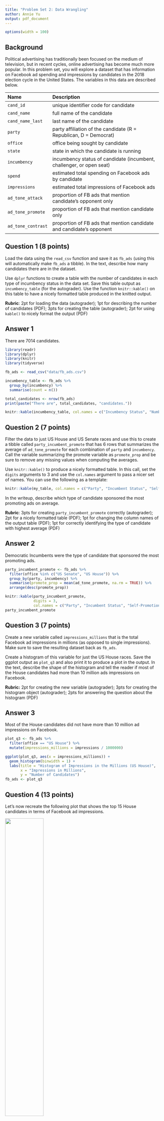 ```yaml
---
title: "Problem Set 2: Data Wrangling"
author: Annie Yu
output: pdf_document
---
```



```r
options(width = 100)
```

## Background

Political advertising has traditionally been focused on the medium of television, but in recent cycles, online advertising has become much more popular. In this problem set, you will explore a dataset that has information on Facebook ad spending and impressions by candidates in the 2018 election cycle in the United States. The variables in this data are described below. 



| Name               | Description                                                          |
|:-------------------|:---------------------------------------------------------------------|
| `cand_id`          | unique identifier code for candidate                                 |
| `cand_name`        | full name of the candidate                                           |
| `cand_name_last`   | last name of the candidate                                           |
| `party`            | party affiliation of the candidate (R = Republican, D = Democrat)    |
| `office`           | office being sought by candidate                                     |
| `state`            | state in which the candidate is running                              |
| `incumbency`       | incumbency status of candidate (incumbent, challenger, or open seat) |
| `spend`            | estimated total spending on Facebook ads by candidate                |
| `impressions`      | estimated total impressions of Facebook ads                          |
| `ad_tone_attack`   | proportion of FB ads that mention candidate's opponent only          |
| `ad_tone_promote`  | proportion of FB ads that mention candidate only                     |
| `ad_tone_contrast` | proportion of FB ads that mention candidate and candidate's opponent |




\newpage

## Question 1 (8 points)

Load the data using the `read_csv` function and save it as `fb_ads` (using this will automatically make `fb_ads` a tibble). In the text, describe how many candidates there are in the dataset. 

Use `dplyr` functions to create a table with the number of candidates in each type of incumbency status in the data set. Save this table output as `incumbency_table` (for the autograder). Use the function `knitr::kable()` on this table to have a nicely formatted table produced in the knitted output. 

 **Rubric**: 2pt for loading the data (autograder); 1pt for describing the number of candidates (PDF); 3pts for creating the table (autograder); 2pt for using `kable()` to nicely format the output (PDF)
 


## Answer 1

There are 7014 candidates. 

```r
library(readr)
library(dplyr)
library(knitr)
library(tidyverse)

fb_ads <- read_csv("data/fb_ads.csv")

incumbency_table <- fb_ads %>%
  group_by(incumbency) %>%
  summarise(count = n())

total_candidates <- nrow(fb_ads)
print(paste("There are", total_candidates, "candidates."))

knitr::kable(incumbency_table, col.names = c("Incumbency Status", "Number of Candidates"))
```


\newpage

## Question 2 (7 points)

Filter the data to just US House and US Senate races and use this to create a tibble called `party_incumbent_promote` that has 6 rows that summarizes the average of `ad_tone_promote` for each combination of `party` and `incumbency`. Call the variable summarizing the promote variable as `promote_prop` and be sure to remove any missing values when computing the averages. 

Use `knitr::kable()` to produce a nicely formatted table. In this call, set the `digits` arguments to 3 and use the `col.names` argument to pass a nicer set of names. You can use the following as a template:

```r
knitr::kable(my_table, col.names = c("Party", "Incumbent Status", "Self-Promotion Ad Proportion))
```

In the writeup, describe which type of candidate sponsored the most promoting ads on average. 

 **Rubric**: 3pts for creating `party_incumbent_promote` correctly (autograder); 2pt for a nicely formatted table (PDF); 1pt for changing the column names of the output table (PDF); 1pt for correctly identifying the type of candidate with highest average (PDF)

## Answer 2

Democratic Incumbents were the type of candidate that sponsored the most promoting ads. 

```r
party_incumbent_promote <- fb_ads %>%
  filter(office %in% c("US Senate", "US House")) %>%
  group_by(party, incumbency) %>%
  summarise(promote_prop = mean(ad_tone_promote, na.rm = TRUE)) %>%
  arrange(desc(promote_prop))

knitr::kable(party_incumbent_promote, 
             digits = 3, 
             col.names = c("Party", "Incumbent Status", "Self-Promotion Ad Proportion"))
party_incumbent_promote

```



\newpage

## Question 3 (7 points)


Create a new variable called `impressions_millions` that is the total Facebook ad impressions in millions (as opposed to single impressions). Make sure to save the resulting dataset back as `fb_ads`.

Create a histogram of this variable for just the US House races. Save the ggplot output as `plot_q3` and also print it to produce a plot in the output. In the text, describe the shape of the histogram and tell the reader if most of the House candidates had more than 10 million ads impressions on Facebook. 

 **Rubric:** 2pt for creating the new variable (autograder); 3pts for creating the histogram object (autograder); 2pts for answering the question about the histogram (PDF)

## Answer 3

Most of the House candidates did not have more than 10 million ad impressions on Facebook. 


```r
plot_q3 <- fb_ads %>%
  filter(office == "US House") %>%
  mutate(impressions_millions = impressions / 1000000)

ggplot(plot_q3, aes(x = impressions_millions)) +
  geom_histogram(binwidth = 1) +
  labs(title = "Histogram of Impressions in the Millions (US House)", 
       x = "Impressions in Millions",
       y = "Number of Candidates")
fb_ads <- plot_q3
```


\newpage

## Question 4 (13 points)

Let's now recreate the following plot that shows the top 15 House candidates in terms of Facebook ad impressions. 

![](figures/house-spenders.png){width="50%"}

You should save the `ggplot` output as `fb_top_plot`. You should also write `fb_top_plot` on its own line in the chunk to produce the actual plot. The key features of this graph that you should replicate for the autograder are:

- The barplot should have candidate last names on the y-axis and the `impressions_millions` variable from question 3 on the x-axis. 
- The data feeding into the `ggplot` call should only have US House candidates and only the candidates with the highest 15 `impressions_millions` values. 
- The y-axis should be ordered in ascending values of `impressions_millions` so that the lowest values are at the bottom. You may want to manipulate `cand_name_last` to achieve this. 
- The fill color of the bar plot should be mapped to the `party` variable (but not globally!). 

You do not need to exactly match the labels, but you should have informative labels. The color does not need to match, but if you want to change the fill colors, you can use the `scale_fill_manual(values = c(R = "red", D = "blue"))` function (where you can change the red and blue to whatever you want). 

 **Rubric:** 3pts for correct axes (autograder); 3pts for correct data fed into `ggplot` (autograder); 3pts for the correct ordering of the y-axis (PDF); 3pts for fill being mapped to `party` (autograder); 1pt for plot being in knitted output and having informative labels (PDF)

## Answer 4


```r
library(ggplot2)
library(dplyr)

fb_top_plot <- fb_ads |> 
  filter(office == "US House") |> 
  mutate(impressions_millions = impressions / 1000000) |> 
  arrange(desc(impressions_millions)) |> 
  slice_head(n = 15) |> 
  mutate(cand_name_last = factor(cand_name_last, levels = cand_name_last[order(impressions_millions)])) 

fb_top_plot <- ggplot(data = fb_top_plot, 
                      aes(
                        x = impressions_millions, 
                        y = cand_name_last, 
                        fill = party)) +
  geom_bar(stat = "identity") +
  labs(title = "Top 15 House Candidate Facebook Ad Impressions, 2017-2018",
       x = "Facebook Ad Impressions (in millions)",
       y = "     ",
       fill = "party") + 
  scale_fill_manual(values = c(R = "red", D = "blue"))


fb_top_plot
```


\newpage



# Code

```r

```
